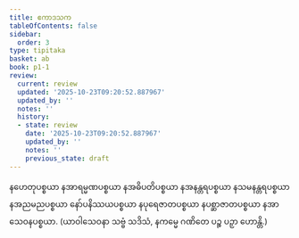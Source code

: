 ```yaml
---
title: ဧကာဒသက
tableOfContents: false
sidebar:
  order: 3
type: tipitaka
basket: ab
book: p1-1
review:
  current: review
  updated: '2025-10-23T09:20:52.887967'
  updated_by: ''
  notes: ''
  history:
  - state: review
    date: '2025-10-23T09:20:52.887967'
    updated_by: ''
    notes: ''
    previous_state: draft
---
```



<ReviewStatus review={frontmatter.review} showDetails={true} />

<HypothesisAnnotation frontmatter={frontmatter} />

<DynamicBreadcrumb />

<Paragraph number="357" book="p1-1">
နဟေတုပစ္စယာ နအာရမ္မဏပစ္စယာ နအဓိပတိပစ္စယာ နအနန္တရပစ္စယာ နသမနန္တရပစ္စယာ နအညမညပစ္စယာ နော်ပနိဿယပစ္စယာ နပုရေဇာတပစ္စယာ နပစ္ဆာဇာတပစ္စယာ နအာသေဝနပစ္စယာ.
</Paragraph>

<Paragraph number="358" type="center" book="p1-1">
(ယာဝါသေဝနာ သဗ္ဗံ သဒိသံ, နကမ္မေ ဂဏိတေ ပဉ္စ ပဉှာ ဟောန္တိ.)
</Paragraph>